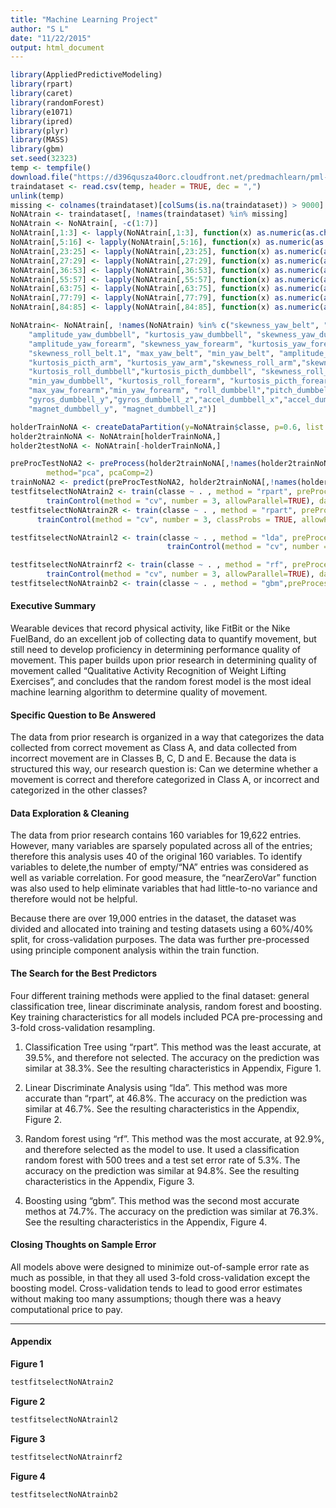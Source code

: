 ```yaml
---
title: "Machine Learning Project"
author: "S L"
date: "11/22/2015"
output: html_document
---
```

```r
library(AppliedPredictiveModeling)
library(rpart)
library(caret)
library(randomForest)
library(e1071)
library(ipred)
library(plyr)
library(MASS)
library(gbm)
set.seed(32323)
temp <- tempfile()
download.file("https://d396qusza40orc.cloudfront.net/predmachlearn/pml-training.csv", temp, method = "libcurl")
traindataset <- read.csv(temp, header = TRUE, dec = ",")
unlink(temp)
missing <- colnames(traindataset)[colSums(is.na(traindataset)) > 9000]
NoNAtrain <- traindataset[, !names(traindataset) %in% missing]
NoNAtrain <- NoNAtrain[, -c(1:7)]
NoNAtrain[,1:3] <- lapply(NoNAtrain[,1:3], function(x) as.numeric(as.character(x)))
NoNAtrain[,5:16] <- lapply(NoNAtrain[,5:16], function(x) as.numeric(as.character(x)))
NoNAtrain[,23:25] <- lapply(NoNAtrain[,23:25], function(x) as.numeric(as.character(x)))
NoNAtrain[,27:29] <- lapply(NoNAtrain[,27:29], function(x) as.numeric(as.character(x)))
NoNAtrain[,36:53] <- lapply(NoNAtrain[,36:53], function(x) as.numeric(as.character(x)))
NoNAtrain[,55:57] <- lapply(NoNAtrain[,55:57], function(x) as.numeric(as.character(x)))
NoNAtrain[,63:75] <- lapply(NoNAtrain[,63:75], function(x) as.numeric(as.character(x)))
NoNAtrain[,77:79] <- lapply(NoNAtrain[,77:79], function(x) as.numeric(as.character(x)))
NoNAtrain[,84:85] <- lapply(NoNAtrain[,84:85], function(x) as.numeric(as.character(x)))

NoNAtrain<- NoNAtrain[, !names(NoNAtrain) %in% c("skewness_yaw_belt", "kurtosis_yaw_belt", 
    "amplitude_yaw_dumbbell", "kurtosis_yaw_dumbbell", "skewness_yaw_dumbbell","kurtosis_picth_belt",
    "amplitude_yaw_forearm", "skewness_yaw_forearm", "kurtosis_yaw_forearm", "kurtosis_roll_belt","skewness_roll_belt",
    "skewness_roll_belt.1", "max_yaw_belt", "min_yaw_belt", "amplitude_yaw_belt","kurtosis_roll_arm",
    "kurtosis_picth_arm", "kurtosis_yaw_arm","skewness_roll_arm","skewness_pitch_arm","skewness_yaw_arm",
    "kurtosis_roll_dumbbell","kurtosis_picth_dumbbell", "skewness_roll_dumbbell", "skewness_pitch_dumbbell","max_yaw_dumbbell",
    "min_yaw_dumbbell", "kurtosis_roll_forearm", "kurtosis_picth_forearm", "skewness_roll_forearm","skewness_pitch_forearm",
    "max_yaw_forearm","min_yaw_forearm", "roll_dumbbell","pitch_dumbbell","yaw_dumbbell","total_accel_dumbbell","gyros_dumbbell_x",
    "gyros_dumbbell_y","gyros_dumbbell_z","accel_dumbbell_x","accel_dumbbell_y","accel_dumbbell_z","magnet_dumbbell_x",
    "magnet_dumbbell_y", "magnet_dumbbell_z")]

holderTrainNoNA <- createDataPartition(y=NoNAtrain$classe, p=0.6, list = FALSE)
holder2trainNoNA <- NoNAtrain[holderTrainNoNA,]
holder2testNoNA <- NoNAtrain[-holderTrainNoNA,]

preProcTestNoNA2 <- preProcess(holder2trainNoNA[,!names(holder2trainNoNA) %in% c("classe")]+1, 
        method="pca", pcaComp=2)
trainNoNA2 <- predict(preProcTestNoNA2, holder2trainNoNA[,!names(holder2trainNoNA) %in% c("classe")]+1)
testfitselectNoNAtrain2 <- train(classe ~ . , method = "rpart", preProcess="pca", trControl = 
        trainControl(method = "cv", number = 3, allowParallel=TRUE), data = holder2trainNoNA)
testfitselectNoNAtrain2R <- train(classe ~ . , method = "rpart", preProcess="pca", metric = "ROC", trControl = 
      trainControl(method = "cv", number = 3, classProbs = TRUE, allowParallel=TRUE), data = holder2trainNoNA)

testfitselectNoNAtrainl2 <- train(classe ~ . , method = "lda", preProcess="pca", trControl = 
                                   trainControl(method = "cv", number = 3, allowParallel=TRUE), data = holder2trainNoNA)

testfitselectNoNAtrainrf2 <- train(classe ~ . , method = "rf", preProcess="pca", prox = TRUE, trControl = 
        trainControl(method = "cv", number = 3, allowParallel=TRUE), data = holder2trainNoNA)
testfitselectNoNAtrainb2 <- train(classe ~ . , method = "gbm",preProcess="pca",verbose=FALSE,data =holder2trainNoNA)
```

#### Executive Summary


Wearable devices that record physical activity, like FitBit or the Nike FuelBand, do an excellent job of collecting data to quantify movement, but still need to develop proficiency in determining performance quality of  movement. This paper builds upon prior research in determining quality of movement called "Qualitative Activity Recognition of Weight Lifting Exercises", and concludes that the random forest model is the most ideal machine learning algorithm to determine quality of movement. 

#### Specific Question to Be Answered


The data from prior research is organized in a way that categorizes the data collected from correct movement as Class A, and data collected from incorrect movement are in Classes B, C, D and E.  Because the data is structured this way, our research question is: Can we determine whether a movement is correct and therefore categorized in Class A, or incorrect and categorized in the other classes? 

#### Data Exploration & Cleaning


The data from prior research contains 160 variables for 19,622 entries. However, many variables are sparsely populated across all of the entries; therefore this analysis uses 40 of the original 160 variables.  To identify variables to delete,the number of empty/"NA" entries was considered as well as variable correlation.  For good measure, the "nearZeroVar" function was also used to help eliminate variables that had little-to-no variance and therefore would not be helpful.

Because there are over 19,000 entries in the dataset, the dataset was divided and allocated into training and testing datasets using a 60%/40% split, for cross-validation purposes.  The data was further pre-processed using principle component analysis within the train function.

#### The Search for the Best Predictors
Four different training methods were applied to the final dataset: general classification tree, linear discriminate analysis, random forest and boosting.  Key training characteristics for all models included PCA pre-processing and 3-fold cross-validation resampling.

1. Classification Tree using "rpart".  This method was the least accurate, at 39.5%, and therefore not selected.  The accuracy on the prediction was similar at 38.3%.  See the resulting characteristics in Appendix, Figure 1.

2. Linear Discriminate Analysis using "lda".  This method was more accurate than "rpart", at 46.8%. The accuracy on the prediction was similar at 46.7%.  See the resulting characteristics  in the Appendix, Figure 2.

3. Random forest using "rf".  This method was the most accurate, at 92.9%, and therefore selected as the model to use. It used a classification random forest with 500 trees and a test set error rate of 5.3%.  The accuracy on the prediction was similar at 94.8%.  See the resulting characteristics in the Appendix, Figure 3.

4. Boosting using "gbm".  This method was the second most accurate methos at 74.7%.  The accuracy on the prediction was similar at 76.3%.  See the resulting characteristics  in the Appendix, Figure 4.

#### Closing Thoughts on Sample Error


All models above were designed to minimize out-of-sample error rate as much as possible, in that they all used 3-fold cross-validation except the boosting model.  Cross-validation tends to lead to good error estimates without making too many assumptions; though there was a heavy computational price to pay. 
  


------------------------------------------------------------

#### Appendix


**Figure 1**
```r
testfitselectNoNAtrain2

```

**Figure 2**
```r
testfitselectNoNAtrainl2

```

**Figure 3**
```r
testfitselectNoNAtrainrf2

```

**Figure 4**

```r
testfitselectNoNAtrainb2

```
